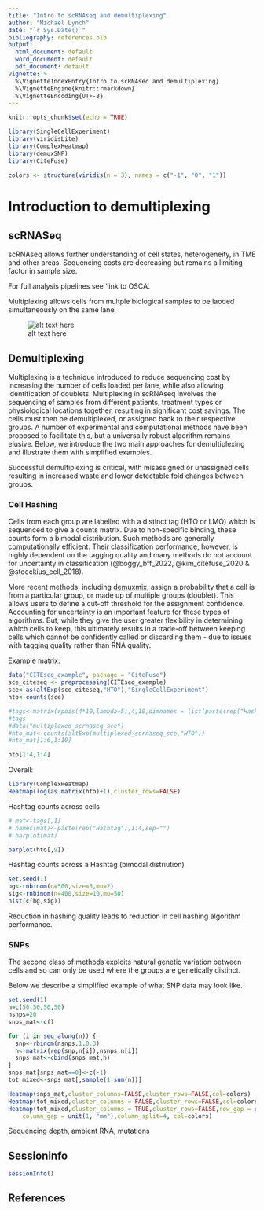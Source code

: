 ```yaml
---
title: "Intro to scRNAseq and demultiplexing"
author: "Michael Lynch"
date: "`r Sys.Date()`"
bibliography: references.bib
output:
  html_document: default
  word_document: default
  pdf_document: default
vignette: >
  %\VignetteIndexEntry{Intro to scRNAseq and demultiplexing}
  %\VignetteEngine{knitr::rmarkdown}
  %\VignetteEncoding{UTF-8}
---
```



```r
knitr::opts_chunk$set(echo = TRUE)
```


````r

library(SingleCellExperiment)
library(viridisLite)
library(ComplexHeatmap)
library(demuxSNP)
library(CiteFuse)
````

```r
colors <- structure(viridis(n = 3), names = c("-1", "0", "1"))
```

# Introduction to demultiplexing

## scRNASeq

scRNAseq allows further understanding of cell states, heterogeneity, in TME and other areas.
Sequencing costs are decreasing but remains a limiting factor in sample size.

For full analysis pipelines see 'link to OSCA'.

Multiplexing allows cells from multple biological samples to be laoded simultaneously on the same lane 

![alt text here \label{labelx}](./images/scrnaseq.png)

## Demultiplexing

Multiplexing is a technique introduced to reduce sequencing cost by increasing the number of cells loaded per lane, while also allowing identification of doublets.
Multiplexing in scRNAseq involves the sequencing of samples from different
patients, treatment types or physiological locations together, resulting in
significant cost savings. The cells must then be demultiplexed, or assigned back
to their respective groups. A number of experimental and computational methods
have been proposed to facilitate this, but a universally robust algorithm
remains elusive. Below, we introduce the two main approaches for demultiplexing and illustrate them with simplified examples.

Successful demultiplexing is critical, with misassigned or unassigned cells resulting in increased waste and lower detectable fold changes between groups.

### Cell Hashing

Cells from each group are labelled with a distinct tag (HTO or LMO) which is
sequenced to give a counts matrix. Due to non-specific binding, these counts
form a bimodal distribution. Such methods are generally computationally
efficient. Their classification performance, however, is highly dependent on the
tagging quality and many methods do not account for uncertainty in
classification (@boggy_bff_2022, @kim_citefuse_2020 & @stoeckius_cell_2018).

More recent methods, including
[demuxmix](https://bioconductor.org/packages/release/bioc/html/demuxmix.html),
assign a probability that a cell is from a particular group, or made up of
multiple groups (doublet). This allows users to define a cut-off threshold for
the assignment confidence. Accounting for uncertainty is an important feature
for these types of algorithms. But, while they give the user greater flexibility
in determining which cells to keep, this ultimately results in a trade-off
between keeping cells which cannot be confidently called or discarding them -
due to issues with tagging quality rather than RNA quality.

Example matrix:

````r

data("CITEseq_example", package = "CiteFuse")
sce_citeseq <- preprocessing(CITEseq_example)
sce<-as(altExp(sce_citeseq,"HTO"),"SingleCellExperiment")
hto<-counts(sce)

#tags<-matrix(rpois(4*10,lambda=5),4,10,dimnames = list(paste(rep("Hashtag",4),1:4,sep=""),paste(rep("Cell"),1:10,sep="")))
#tags
#data("multiplexed_scrnaseq_sce")
#hto_mat<-counts(altExp(multiplexed_scrnaseq_sce,"HTO"))
#hto_mat[1:6,1:10]

hto[1:4,1:4]

````


Overall:

````r

library(ComplexHeatmap)
Heatmap(log(as.matrix(hto)+1),cluster_rows=FALSE)

````

Hashtag counts across cells

````r

# mat<-tags[,1]
# names(mat)<-paste(rep("Hashtag"),1:4,sep="")
# barplot(mat)

barplot(hto[,9])


````



Hashtag counts across a Hashtag (bimodal distriution)

````r
set.seed(1)
bg<-rnbinom(n=500,size=5,mu=2)
sig<-rnbinom(n=400,size=10,mu=50)
hist(c(bg,sig))

````

Reduction in hashing quality leads to reduction in cell hashing algorithm performance.

### SNPs

The second class of methods exploits natural genetic variation between cells and
so can only be used where the groups are genetically distinct. 

Below we describe  a simplified example of what SNP data may look like.

````r
set.seed(1)
n=c(50,50,50,50)
nsnps=20
snps_mat<-c()

for (i in seq_along(n)) {
  snp<-rbinom(nsnps,1,0.3)
  h<-matrix(rep(snp,n[i]),nsnps,n[i])
  snps_mat<-cbind(snps_mat,h)
}
snps_mat[snps_mat==0]<-c(-1)
tot_mixed<-snps_mat[,sample(1:sum(n))]

Heatmap(snps_mat,cluster_columns=FALSE,cluster_rows=FALSE,col=colors)
Heatmap(tot_mixed,cluster_columns = FALSE,cluster_rows=FALSE,col=colors)
Heatmap(tot_mixed,cluster_columns = TRUE,cluster_rows=FALSE,row_gap = unit(1, "mm"),
    column_gap = unit(1, "mm"),column_split=4, col=colors)

````

Sequencing depth, ambient RNA, mutations

## Sessioninfo

````r

sessionInfo()

````


## References
